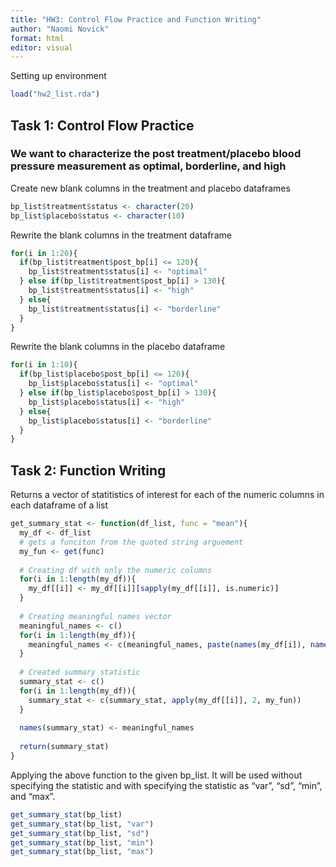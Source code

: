 ```yaml
---
title: "HW3: Control Flow Practice and Function Writing"
author: "Naomi Novick"
format: html
editor: visual
---
```


Setting up environment
```r
load("hw2_list.rda")
```

## Task 1: Control Flow Practice

### We want to characterize the post treatment/placebo blood pressure measurement as optimal, borderline, and high

Create new blank columns in the treatment and placebo dataframes
```r
bp_list$treatment$status <- character(20)
bp_list$placebo$status <- character(10)
```


Rewrite the blank columns in the treatment dataframe
```r
for(i in 1:20){
  if(bp_list$treatment$post_bp[i] <= 120){
    bp_list$treatment$status[i] <- "optimal"
  } else if(bp_list$treatment$post_bp[i] > 130){
    bp_list$treatment$status[i] <- "high"
  } else{
    bp_list$treatment$status[i] <- "borderline"
  }
}
```

Rewrite the blank columns in the placebo dataframe
```r
for(i in 1:10){
  if(bp_list$placebo$post_bp[i] <= 120){
    bp_list$placebo$status[i] <- "optimal"
  } else if(bp_list$placebo$post_bp[i] > 130){
    bp_list$placebo$status[i] <- "high"
  } else{
    bp_list$placebo$status[i] <- "borderline"
  }
}
```


## Task 2: Function Writing

Returns a vector of statitistics of interest for each of the numeric columns in each dataframe of a list

```r
get_summary_stat <- function(df_list, func = "mean"){
  my_df <- df_list
  # gets a funciton from the quoted string arguement
  my_fun <- get(func)
 
  # Creating df with only the numeric columns 
  for(i in 1:length(my_df)){
    my_df[[i]] <- my_df[[i]][sapply(my_df[[i]], is.numeric)]
  }
  
  # Creating meaningful names vector
  meaningful_names <- c()
  for(i in 1:length(my_df)){
    meaningful_names <- c(meaningful_names, paste(names(my_df[i]), names(my_df[[i]]), func, sep = ":"))
  }
  
  # Created summary statistic
  summary_stat <- c()
  for(i in 1:length(my_df)){
    summary_stat <- c(summary_stat, apply(my_df[[i]], 2, my_fun))
  }
  
  names(summary_stat) <- meaningful_names
  
  return(summary_stat)
}
```

Applying the above function to the given bp_list. It will be used without specifying
the statistic and with specifying the statistic as "var", "sd", "min", and "max".
```r
get_summary_stat(bp_list)
get_summary_stat(bp_list, "var")
get_summary_stat(bp_list, "sd")
get_summary_stat(bp_list, "min")
get_summary_stat(bp_list, "max")
```




